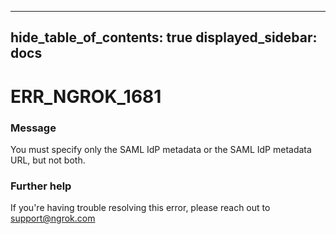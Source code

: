 

---
hide_table_of_contents: true
displayed_sidebar: docs
---


# ERR_NGROK_1681

### Message
You must specify only the SAML IdP metadata or the SAML IdP metadata URL, but not both.

<ErrorDetails />



### Further help
If you're having trouble resolving this error, please reach out to [support@ngrok.com](mailto:support@ngrok.com?subject=Help%20with%20ERR_NGROK_1681)

